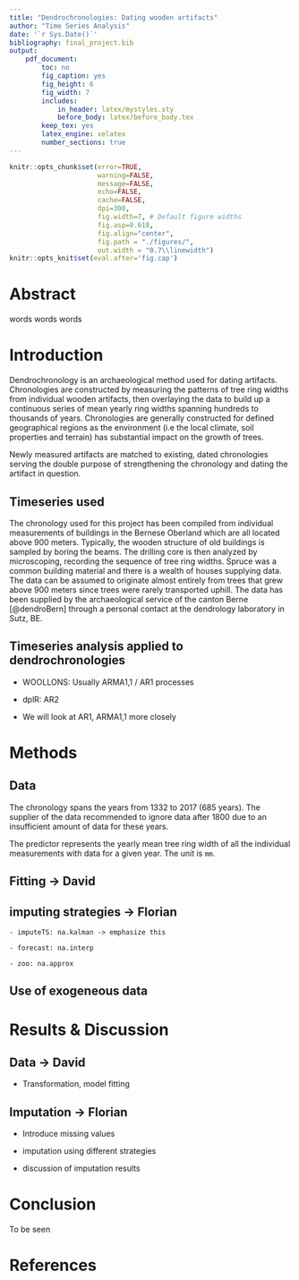 ```yaml
---
title: "Dendrochronologies: Dating wooden artifacts"
author: "Time Series Analysis"
date: '`r Sys.Date()`'
bibliography: final_project.bib
output:
    pdf_document:
        toc: no
        fig_caption: yes
        fig_height: 6
        fig_width: 7
        includes:
            in_header: latex/mystyles.sty
            before_body: latex/before_body.tex
        keep_tex: yes
        latex_engine: xelatex
        number_sections: true
---
```


```r
knitr::opts_chunk$set(error=TRUE,
                      warning=FALSE,
                      message=FALSE,
                      echo=FALSE,
                      cache=FALSE,
                      dpi=300,
                      fig.width=7, # Default figure widths
                      fig.asp=0.618,
                      fig.align="center",
                      fig.path = "./figures/",
                      out.width = "0.7\\linewidth")
knitr::opts_knit$set(eval.after='fig.cap')
```

# Abstract
words words words

# Introduction

Dendrochronology is an archaeological method used for dating artifacts. Chronologies are constructed by measuring the patterns of tree ring widths from individual wooden artifacts, then overlaying the data to build up a continuous series of mean yearly ring widths spanning hundreds to thousands of years. Chronologies are generally constructed for defined geographical regions as the environment (i.e the local climate, soil properties and terrain) has substantial impact on the growth of trees.

Newly measured artifacts are matched to existing, dated chronologies serving the double purpose of strengthening the chronology and dating the artifact in question.

## Timeseries used

The chronology used for this project has been compiled from individual measurements of buildings in the Bernese Oberland which are all located above 900 meters. Typically, the wooden structure of old buildings is sampled by boring the beams. The drilling core is then analyzed by microscoping, recording the sequence of tree ring widths. Spruce was a common building material and there is a wealth of houses supplying data. The data can be assumed to originate almost entirely from trees that grew above 900 meters since trees were rarely transported uphill. The data has been supplied by the archaeological service of the canton Berne [@dendroBern] through a personal contact at the dendrology laboratory in Sutz, BE.

## Timeseries analysis applied to dendrochronologies

- WOOLLONS: Usually ARMA1,1 / AR1 processes

- dplR: AR2

- We will look at AR1, ARMA1,1 more closely

# Methods

## Data
The chronology spans the years from 1332 to 2017 (685 years). The supplier of the data recommended to ignore data after 1800 due to an insufficient amount of data for these years.

The predictor represents the yearly mean tree ring width of all the individual measurements with data for a given year. The unit is `mm`.


## Fitting -> David

## imputing strategies -> Florian

    - imputeTS: na.kalman -> emphasize this
    
    - forecast: na.interp
    
    - zoo: na.approx
    
## Use of exogeneous data


# Results & Discussion

## Data -> David

- Transformation, model fitting 



## Imputation -> Florian

- Introduce missing values

- imputation using different strategies

- discussion of imputation results

# Conclusion

To be seen

# References

